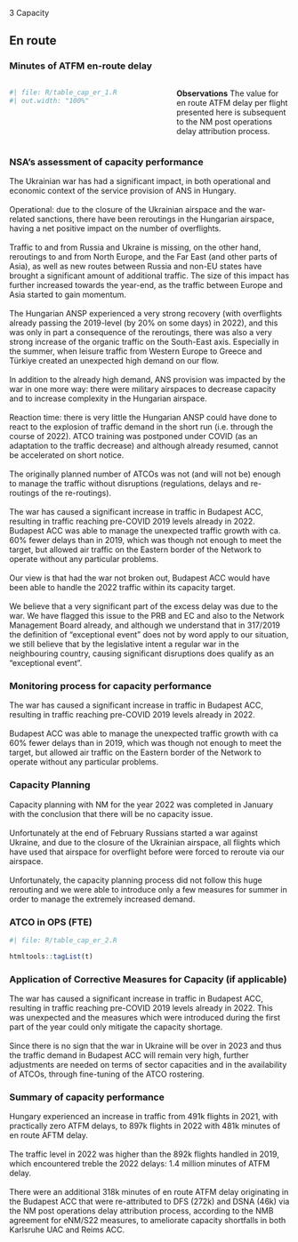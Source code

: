 [3 Capacity]{class="fakeh1"}

## En route
### Minutes of ATFM en-route delay

:::: {.columns}
  
::: {.column width="55%"}

```r
#| file: R/table_cap_er_1.R
#| out.width: "100%"
```
:::

::: {.column width="1%"}
:::

::: {.column width="44%"}

**Observations**
The value for en route ATFM delay per flight presented here is subsequent to the NM post operations delay attribution process.
:::
::::


### NSA's assessment of capacity performance
The Ukrainian war has had a significant impact, in both operational and economic context of the service provision of ANS in Hungary. <br/><br/>Operational: due to the closure of the Ukrainian airspace and the war-related sanctions, there have been reroutings in the Hungarian airspace, having a net positive impact on the number of overflights. <br/><br/>Traffic to and from Russia and Ukraine is missing, on the other hand, reroutings to and from North Europe, and the Far East (and other parts of Asia), as well as new routes between Russia and non-EU states have brought a significant amount of additional traffic. The size of this impact has further increased towards the year-end, as the traffic between Europe and Asia started to gain momentum. <br/><br/>The Hungarian ANSP experienced a very strong recovery (with overflights already passing the 2019-level (by 20% on some days) in 2022), and this was only in part a consequence of the reroutings, there was also a very strong increase of the organic traffic on the South-East axis. Especially in the summer, when leisure traffic from Western Europe to Greece and Türkiye created an unexpected high demand on our flow. <br/><br/>In addition to the already high demand, ANS provision was impacted by the war in one more way: there were military airspaces to decrease capacity and to increase complexity in the Hungarian airspace. <br/><br/>Reaction time: there is very little the Hungarian ANSP could have done to react to the explosion of traffic demand in the short run (i.e. through the course of 2022). ATCO training was postponed under COVID (as an adaptation to the traffic decrease) and although already resumed, cannot be accelerated on short notice. <br/><br/>The originally planned number of ATCOs was not (and will not be) enough to manage the traffic without disruptions (regulations, delays and re-routings of the re-routings).<br/><br/>The war has caused a significant increase in traffic in Budapest ACC, resulting in traffic reaching pre-COVID 2019 levels already in 2022. Budapest ACC was able to manage the unexpected traffic growth with ca. 60% fewer delays than in 2019, which was though not enough to meet the target, but allowed air traffic on the Eastern border of the Network to operate without any particular problems.<br/><br/>Our view is that had the war not broken out, Budapest ACC would have been able to handle the 2022 traffic within its capacity target.<br/><br/>We believe that a very significant part of the excess delay was due to the war. We have flagged this issue to the PRB and EC and also to the Network Management Board already, and although we understand that in 317/2019 the definition of "exceptional event" does not by word apply to our situation, we still believe that by the legislative intent a regular war in the neighbouring country, causing significant disruptions does qualify as an "exceptional event".

### Monitoring process for capacity performance
The war has caused a significant increase in traffic in Budapest ACC, resulting in traffic reaching pre-COVID 2019 levels already in 2022. <br/><br/>Budapest ACC was able to manage the unexpected traffic growth with ca 60% fewer delays than in 2019, which was though not enough to meet the target, but allowed air traffic on the Eastern border of the Network to operate without any particular problems.

### Capacity Planning
Capacity planning with NM for the year 2022 was completed in January with the conclusion that there will be no capacity issue.<br/><br/>Unfortunately at the end of February Russians started a war against Ukraine, and due to the closure of the Ukrainian airspace, all flights which have used that airspace for overflight before were forced to reroute via our airspace. <br/><br/>Unfortunately, the capacity planning process did not follow this huge rerouting and we were able to introduce only a few measures for summer in order to manage the extremely increased demand.

### ATCO in OPS (FTE)

```r
#| file: R/table_cap_er_2.R
```
```r
htmltools::tagList(t)
```



### Application of Corrective Measures for Capacity (if applicable)
The war has caused a significant increase in traffic in Budapest ACC, resulting in traffic reaching pre-COVID 2019 levels already in 2022. This was unexpected and the measures which were introduced during the first part of the year could only mitigate the capacity shortage. <br/><br/>Since there is no sign that the war in Ukraine will be over in 2023 and thus the traffic demand in Budapest ACC will remain very high, further adjustments are needed on terms of sector capacities and in the availability of ATCOs, through fine-tuning of the ATCO rostering.

### Summary of capacity performance
Hungary experienced an increase in traffic from 491k flights in 2021, with practically zero ATFM delays, to 897k flights in 2022 with 481k minutes of en route AFTM delay. <br/><br/>The traffic level in 2022 was higher than the 892k flights handled in 2019, which encountered treble the 2022 delays: 1.4 million minutes of ATFM delay. <br/><br/>There were an additional 318k minutes of en route ATFM delay originating in the Budapest ACC that were re-attributed to DFS (272k) and DSNA (46k) via the NM post operations delay attribution process, according to the NMB agreement for eNM/S22 measures, to ameliorate capacity shortfalls in both Karlsruhe UAC and Reims ACC.